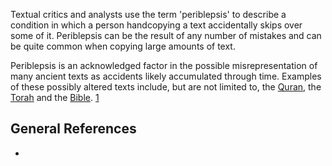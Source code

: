 {{wikify}}

Textual critics and analysts use the term 'periblepsis' to describe a condition in which a person handcopying a text accidentally skips over some of it.  Periblepsis can be the result of any number of mistakes and can be quite common when copying large amounts of text.

Periblepsis is an acknowledged factor in the possible misrepresentation of many ancient texts as accidents likely accumulated through time.  Examples of these possibly altered texts include, but are not limited to, the [[Quran]], the [[Torah]] and the [[Bible]]. [http://evangelicaltextualcriticism.blogspot.com/2005_12_01_evangelicaltextualcriticism_archive.html]

==General References==
* {{cite book | last = Ehrman | first = Bart D. | year = 2005 | title = Misquoting Jesus: The Story Behind Who Changed the Bible and Why | publisher = HarperCollins | location = New York, NY | id = ISBN 0060738170 }}